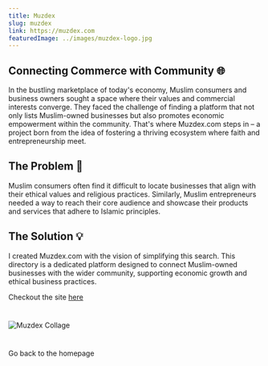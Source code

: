 ```yaml
---
title: Muzdex
slug: muzdex
link: https://muzdex.com
featuredImage: ../images/muzdex-logo.jpg
---
```



## Connecting Commerce with Community 🌐
In the bustling marketplace of today's economy, Muslim consumers and business owners sought a space where their values and commercial interests converge. They faced the challenge of finding a platform that not only lists Muslim-owned businesses but also promotes economic empowerment within the community. That's where Muzdex.com steps in – a project born from the idea of fostering a thriving ecosystem where faith and entrepreneurship meet.

## The Problem 🤔
Muslim consumers often find it difficult to locate businesses that align with their ethical values and religious practices. Similarly, Muslim entrepreneurs needed a way to reach their core audience and showcase their products and services that adhere to Islamic principles.

## The Solution 💡
I created Muzdex.com with the vision of simplifying this search. This directory is a dedicated platform designed to connect Muslim-owned businesses with the wider community, supporting economic growth and ethical business practices.

Checkout the site [here](https://muzdex.com)
#
![Muzdex Collage](../images/muzdex-collage.png)
#
 
<Link to="/">Go back to the homepage</Link>
